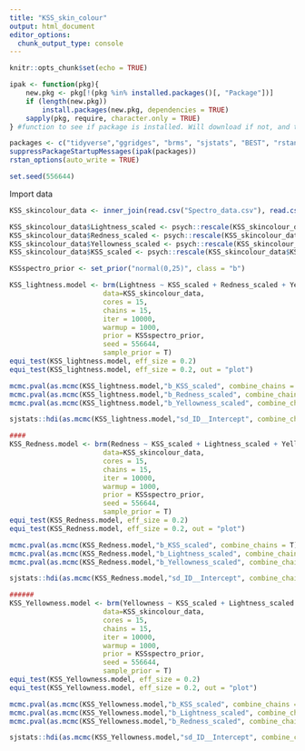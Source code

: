 ```yaml
---
title: "KSS_skin_colour"
output: html_document
editor_options: 
  chunk_output_type: console
---
```


```r
knitr::opts_chunk$set(echo = TRUE)

ipak <- function(pkg){
    new.pkg <- pkg[!(pkg %in% installed.packages()[, "Package"])]
    if (length(new.pkg)) 
        install.packages(new.pkg, dependencies = TRUE)
    sapply(pkg, require, character.only = TRUE)
} #function to see if package is installed. Will download if not, and then opens it.

packages <- c("tidyverse","ggridges", "brms", "sjstats", "BEST", "rstan")
suppressPackageStartupMessages(ipak(packages))
rstan_options(auto_write = TRUE)

set.seed(556644)
```

Import data
```r
KSS_skincolour_data <- inner_join(read.csv("Spectro_data.csv"), read.csv("Face_SD_KSS.csv"))

KSS_skincolour_data$Lightness_scaled <- psych::rescale(KSS_skincolour_data$Lightness, mean = 0, sd = 0.25, df =F)
KSS_skincolour_data$Redness_scaled <- psych::rescale(KSS_skincolour_data$Redness, mean = 0, sd = 0.25, df =F)
KSS_skincolour_data$Yellowness_scaled <- psych::rescale(KSS_skincolour_data$Yellowness, mean = 0, sd = 0.25, df =F)
KSS_skincolour_data$KSS_scaled <- psych::rescale(KSS_skincolour_data$KSS, mean = 0, sd = 0.25, df =F)

```

```r
KSSspectro_prior <- set_prior("normal(0,25)", class = "b")

KSS_lightness.model <- brm(Lightness ~ KSS_scaled + Redness_scaled + Yellowness_scaled + (1|ID), 
                       data=KSS_skincolour_data, 
                       cores = 15,
                       chains = 15,
                       iter = 10000,
                       warmup = 1000,
                       prior = KSSspectro_prior,
                       seed = 556644,
                       sample_prior = T)
equi_test(KSS_lightness.model, eff_size = 0.2)
equi_test(KSS_lightness.model, eff_size = 0.2, out = "plot")

mcmc.pval(as.mcmc(KSS_lightness.model,"b_KSS_scaled", combine_chains = T))
mcmc.pval(as.mcmc(KSS_lightness.model,"b_Redness_scaled", combine_chains = T))
mcmc.pval(as.mcmc(KSS_lightness.model,"b_Yellowness_scaled", combine_chains = T))

sjstats::hdi(as.mcmc(KSS_lightness.model,"sd_ID__Intercept", combine_chains = T), prob = 0.95)

####
KSS_Redness.model <- brm(Redness ~ KSS_scaled + Lightness_scaled + Yellowness_scaled + (1|ID), 
                       data=KSS_skincolour_data, 
                       cores = 15,
                       chains = 15,
                       iter = 10000,
                       warmup = 1000,
                       prior = KSSspectro_prior,
                       seed = 556644,
                       sample_prior = T)
equi_test(KSS_Redness.model, eff_size = 0.2)
equi_test(KSS_Redness.model, eff_size = 0.2, out = "plot")

mcmc.pval(as.mcmc(KSS_Redness.model,"b_KSS_scaled", combine_chains = T))
mcmc.pval(as.mcmc(KSS_Redness.model,"b_Lightness_scaled", combine_chains = T))
mcmc.pval(as.mcmc(KSS_Redness.model,"b_Yellowness_scaled", combine_chains = T))

sjstats::hdi(as.mcmc(KSS_Redness.model,"sd_ID__Intercept", combine_chains = T), prob = 0.95)

######
KSS_Yellowness.model <- brm(Yellowness ~ KSS_scaled + Lightness_scaled + Redness_scaled + (1|ID), 
                       data=KSS_skincolour_data, 
                       cores = 15,
                       chains = 15,
                       iter = 10000,
                       warmup = 1000,
                       prior = KSSspectro_prior,
                       seed = 556644,
                       sample_prior = T)
equi_test(KSS_Yellowness.model, eff_size = 0.2)
equi_test(KSS_Yellowness.model, eff_size = 0.2, out = "plot")

mcmc.pval(as.mcmc(KSS_Yellowness.model,"b_KSS_scaled", combine_chains = T))
mcmc.pval(as.mcmc(KSS_Yellowness.model,"b_Lightness_scaled", combine_chains = T))
mcmc.pval(as.mcmc(KSS_Yellowness.model,"b_Redness_scaled", combine_chains = T))

sjstats::hdi(as.mcmc(KSS_Yellowness.model,"sd_ID__Intercept", combine_chains = T), prob = 0.95)
```


